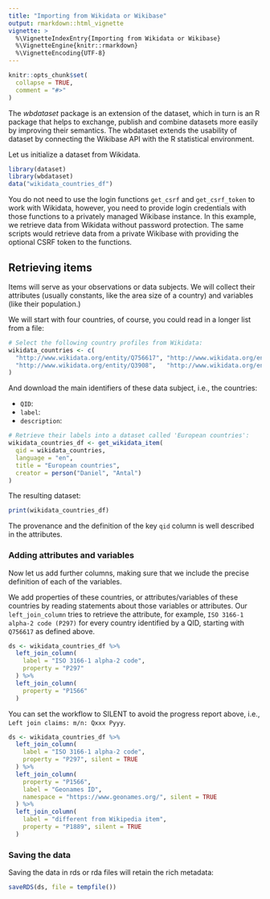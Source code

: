 ```yaml
---
title: "Importing from Wikidata or Wikibase"
output: rmarkdown::html_vignette
vignette: >
  %\VignetteIndexEntry{Importing from Wikidata or Wikibase}
  %\VignetteEngine{knitr::rmarkdown}
  %\VignetteEncoding{UTF-8}
---
```


```r
knitr::opts_chunk$set(
  collapse = TRUE,
  comment = "#>"
)
```

The _wbdataset_ package is an extension of the dataset, which in turn is an R package that helps to exchange, publish and combine datasets more easily by improving their semantics. The wbdataset extends the usability of dataset by connecting the Wikibase API with the R statistical environment.

Let us initialize a dataset from Wikidata.

```r
library(dataset)
library(wbdataset)
data("wikidata_countries_df")
```

You do not need to use the login functions `get_csrf` and `get_csrf_token` to work with Wikidata, however, you need to provide login credentials with those functions to a privately managed Wikibase instance. In this example, we retrieve data from Wikidata without password protection. The same scripts would retrieve data from a private Wikibase with providing the optional CSRF token to the functions.

## Retrieving items

Items will serve as your observations or data subjects.  We will collect their attributes (usually constants, like the area size of a country) and variables (like their population.)

We will start with four countries, of course, you could read in a longer list from a file:

```r
# Select the following country profiles from Wikidata:
wikidata_countries <- c(
  "http://www.wikidata.org/entity/Q756617", "http://www.wikidata.org/entity/Q347",
  "http://www.wikidata.org/entity/Q3908",   "http://www.wikidata.org/entity/Q1246"
)
```

And download the main identifiers of these data subject, i.e., the countries:

- `QID`:
- `label`:
- `description`:

```r
# Retrieve their labels into a dataset called 'European countries':
wikidata_countries_df <- get_wikidata_item(
  qid = wikidata_countries,
  language = "en",
  title = "European countries",
  creator = person("Daniel", "Antal")
)
```

The resulting dataset:

```r
print(wikidata_countries_df)
```

The provenance and the definition of the key `qid` column is well described in the attributes. 

### Adding attributes and variables

Now let us add further columns, making sure that we include the precise definition of each of the variables.

We add properties of these countries, or attributes/variables of these countries by reading statements about those variables or attributes. Our `left_join_column` tries to retrieve the attribute, for example, `ISO 3166-1 alpha-2 code (P297)` for every country identified by a QID, starting with `Q756617` as defined above.

```r
ds <- wikidata_countries_df %>%
  left_join_column(
    label = "ISO 3166-1 alpha-2 code",
    property = "P297"
  ) %>%
  left_join_column(
    property = "P1566"
  ) 
```

You can set the workflow to SILENT to avoid the progress report above, i.e.,  
`Left join claims: m/n: Qxxx Pyyy`.

```r
ds <- wikidata_countries_df %>%
  left_join_column(
    label = "ISO 3166-1 alpha-2 code",
    property = "P297", silent = TRUE
  ) %>%
  left_join_column(
    property = "P1566",
    label = "Geonames ID",
    namespace = "https://www.geonames.org/", silent = TRUE
  ) %>%
  left_join_column(
    label = "different from Wikipedia item",
    property = "P1889", silent = TRUE
  )
```


### Saving the data 

Saving the data in rds or rda files will retain the rich metadata:

```r
saveRDS(ds, file = tempfile())
```

